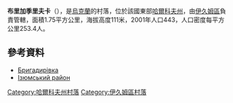 {{coord|49|17|38|N|37|22|2|E|scale:100000_region:UA|display=title}}

'''布里加季里夫卡'''（{{lang-uk|Бригадирівка}}），是[[烏克蘭|烏克蘭]]的村落，位於該國東部[[哈爾科夫州|哈爾科夫州]]，由[[伊久姆區|伊久姆區]]負責管轄，面積1.75平方公里，海拔高度111米，2001年人口443，人口密度每平方公里253.4人。

==參考資料==
*[http://w1.c1.rada.gov.ua/pls/z7502/A005?rdat1=09.01.2009&rf7571=33231 Бригадирівка]{{dead link|date=2018年2月 |bot=InternetArchiveBot |fix-attempted=yes }}
* [http://kharkivoda.avakov.com/show.php?page=izumska/ Ізюмський район]{{dead link|date=2017年12月 |bot=InternetArchiveBot |fix-attempted=yes }}

{{DEFAULTSORT:Бригадирівка}}
[[Category:哈爾科夫州村落|Category:哈爾科夫州村落]]
[[Category:伊久姆區村落|Category:伊久姆區村落]]


{{Kharkiv-geo-stub}}